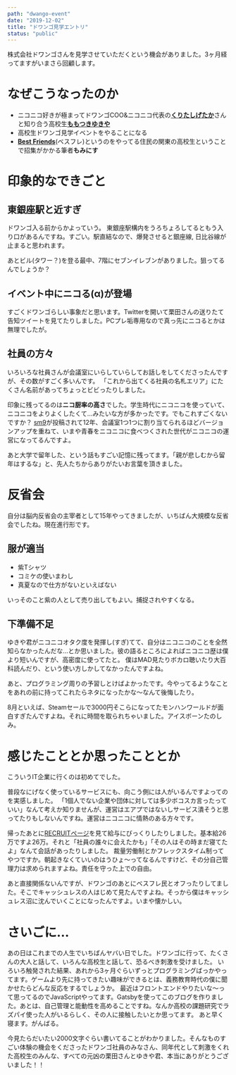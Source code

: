 ---
path: "dwango-event"
date: "2019-12-02"
title: "ドワンゴ見学エントリ"
status: "public"
---

株式会社ドワンゴさんを見学させていただくという機会がありました。3ヶ月経ってますがいまさら回顧します。

# なぜこうなったのか

* ニコニコ好きが極まってドワンゴCOO&ニコニコ代表の[**くりたしげたか**](https://twitter.com/sigekun)さんと知り合う高校生[**ももつきゆきや**](https://twitter.com/@yukiyalien/)
* 高校生ドワンゴ見学イベントをやることになる
* [**Best Friends**](https://best-friends.chat)(ベスフレ)というのをやってる住民の関東の高校生ということで招集がかかる筆者**もみにす**

# 印象的なできごと

## 東銀座駅と近すぎ

ドワンゴ入る前からかよっていう。
東銀座駅構内をうろちょろしてるともう入り口があるんですね。すごい。駅直結なので、爆発させると銀座線, 日比谷線が止まると思われます。

あとビル(タワー？)を登る最中、7階にセブンイレブンがありました。狙ってるんでしょうか？

## イベント中にニコる(α)が登場

すごくドワンゴらしい事象だと思います。Twitterを開いて栗田さんの送りたて告知ツイートを見てたりしました。PCプレ垢専用なので真っ先にニコるとかは無理でしたが。

## 社員の方々

いろいろな社員さんが会議室にいらしていらしてお話しをしてくださったんですが、その数がすごく多いんです。
「これから出てくる社員の名札エリア」にたくさん名前があってちょっとビビったりしました。

印象に残ってるのは**ニコ厨率の高さ**でした。学生時代にニコニコを使っていて、ニコニコをよりよくしたくて…みたいな方が多かったです。でもこれすごくないですか？
[sm9](https://www.nicovideo.jp/watch/sm9)が投稿されて12年、会議室1つ1つに割り当てられるほどバージョンアップを重ねて、いまや青春をニコニコに食べつくされた世代がニコニコの運営になってるんですよ。

あと大学で留年した、という話もすごい記憶に残ってます。「親が悲しむから留年はするな」と、先人たちからありがたいお言葉を頂きました。


# 反省会

自分は脳内反省会の主宰者として15年やってきましたが、いちばん大規模な反省会でしたね。現在進行形です。

## 服が適当

* 紫Tシャツ
* コミケの使いまわし
* 真夏なので仕方がないといえばない

いっそのこと紫の人として売り出してもよい。捕捉されやすくなる。

## 下準備不足

ゆきや君がニコニコオタク度を発揮し(すぎ)てて、自分はニコニコのことを全然知らなかったんだな…とか思いました。彼の語るところによればニコニコ歴は僕より短いんですが、高密度に使ってたと。
僕はMAD見たりボカロ聴いたり大百科読んだり、という使い方しかしてなかったんですよね。

あと、プログラミング周りの予習しとけばよかったです。今やってるようなことをあれの前に持ってこれたらネタになったかな～なんて後悔したり。

8月といえば、Steamセールで3000円そこらになってたモンハンワールドが面白すぎたんですよね。それに時間を取られちゃいました。アイスボーンたのしみ。

# 感じたこととか思ったこととか

こういうIT企業に行くのは初めてでした。

普段なにげなく使っているサービスにも、向こう側には人がいるんですよってのを実感しました。 
「1個人でない企業や団体に対しては多少ボコスカ言ったっていい」なんて考えか知りませんが、運営はエアプではないしサービス潰そうと思ってたりもしないんですね。運営はニコニコに情熱のある方々です。 

帰ったあとに[RECRUITページ](https://dwango.co.jp/saiyo/)を見て給与にびっくりしたりしました。基本給26万ですよ26万。それと「社員の誰々に会えたかも」「その人はその時まだ寝てたよ」なんて会話があったりしました。
裁量労働制とかフレックスタイム制ってやつですか。朝起きなくていいのはうひょ～ってなるんですけど、その分自己管理力は求められますよね。責任を守った上での自由。

あと直接関係ないんですが、ドワンゴのあとにベスフレ民とオフったりしてました。そこでキャッシュレスの人はじめて見たんですよね。そっから僕はキャッシュレス沼に沈んでいくことになったんですよ。いまや懐かしい。

# さいごに…

あの日はこれまでの人生でいちばんヤバい日でした。ドワンゴに行って、たくさんの大人と話して、いろんな高校生と話して、恐るべき刺激を受けました。
いろいろ触発された結果、あれから3ヶ月ぐらいずっとプログラミングばっかやってます。ゲームより先に持ってきたい趣味ができるとは、義務教育時代の僕に聞かせたらどんな反応をするでしょうか。 
最近はフロントエンドやりたいな～って思ってるのでJavaScriptやってます。Gatsbyを使ってこのブログを作りました。あとは、自己管理と能動性を高めることですね。なんか高校の課題研究でラズパイ使った人がいるらしく、その人に接触したいとか思ってます。 あと早く寝ます。がんばる。

今見たらだいたい2000文字ぐらい書いてることがわかりました。そんなものすごい体験の機会をくださったドワンゴ社員のみなさん、同年代として刺激をくれた高校生のみんな、すべての元凶の栗田さんとゆきや君、本当にありがとうございました！！




